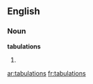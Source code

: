 ==English==

===Noun===
'''tabulations'''

# {{plural of|[[tabulation]]}}

[[ar:tabulations]]
[[fr:tabulations]]